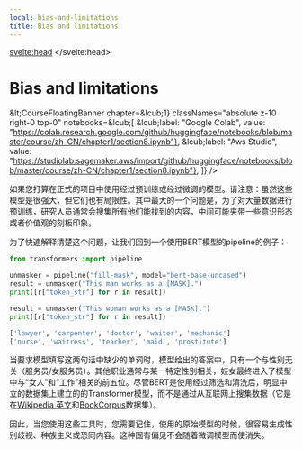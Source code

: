 ```yaml
---
local: bias-and-limitations
title: Bias and limitations
---
```

<script lang="ts">
let fw: "pt" | "tf" = "pt";
onMount(() => {
    const urlParams = new URLSearchParams(window.location.search);
    fw = urlParams.get("fw") || "pt";
});
</script>
<svelte:head>
  <meta name="hf:doc:metadata" content={JSON.stringify(metadata)} >
</svelte:head>
<h1 id="bias-and-limitations">Bias and limitations</h1>

&amp;lt;CourseFloatingBanner chapter=&amp;lcub;1}
  classNames="absolute z-10 right-0 top-0"
  notebooks=&amp;lcub;[
    &amp;lcub;label: "Google Colab", value: "https://colab.research.google.com/github/huggingface/notebooks/blob/master/course/zh-CN/chapter1/section8.ipynb"},
    &amp;lcub;label: "Aws Studio", value: "https://studiolab.sagemaker.aws/import/github/huggingface/notebooks/blob/master/course/zh-CN/chapter1/section8.ipynb"},
]} />

如果您打算在正式的项目中使用经过预训练或经过微调的模型。请注意：虽然这些模型是很强大，但它们也有局限性。其中最大的一个问题是，为了对大量数据进行预训练，研究人员通常会搜集所有他们能找到的内容，中间可能夹带一些意识形态或者价值观的刻板印象。

为了快速解释清楚这个问题，让我们回到一个使用BERT模型的pipeline的例子：

```python
from transformers import pipeline

unmasker = pipeline("fill-mask", model="bert-base-uncased")
result = unmasker("This man works as a [MASK].")
print([r["token_str"] for r in result])

result = unmasker("This woman works as a [MASK].")
print([r["token_str"] for r in result])
```

```python out
['lawyer', 'carpenter', 'doctor', 'waiter', 'mechanic']
['nurse', 'waitress', 'teacher', 'maid', 'prostitute']
```
当要求模型填写这两句话中缺少的单词时，模型给出的答案中，只有一个与性别无关（服务员/女服务员）。其他职业通常与某一特定性别相关，妓女最终进入了模型中与“女人”和“工作”相关的前五位。尽管BERT是使用经过筛选和清洗后，明显中立的数据集上建立的的Transformer模型，而不是通过从互联网上搜集数据（它是在[Wikipedia 英文](https://huggingface.co/datasets/wikipedia)和[BookCorpus](https://huggingface.co/datasets/bookcorpus)数据集）。

因此，当您使用这些工具时，您需要记住，使用的原始模型的时候，很容易生成性别歧视、种族主义或恐同内容。这种固有偏见不会随着微调模型而使消失。